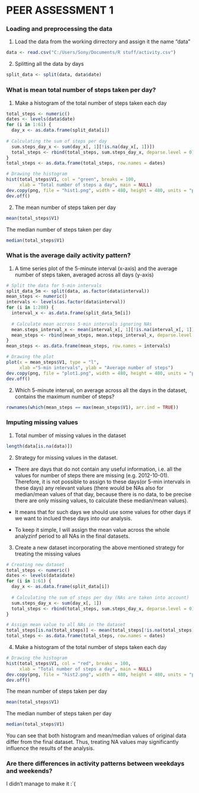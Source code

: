 # PEER ASSESSMENT 1

### Loading and preprocessing the data

1. Load the data from the working dirrectory and assign it the name "data"
```r
data <- read.csv("C:/Users/Sony/Documents/R stuff/activity.csv")
```

2. Splitting all the data by days
```r
split_data <- split(data, data$date)
```

### What is mean total number of steps taken per day?

1. Make a histogram of the total number of steps taken each day
```r
total_steps <- numeric()
dates <- levels(data$date)
for (i in 1:61) {
  day_x <- as.data.frame(split_data[i])
  
# Calculating the sum of steps per day
  sum.steps_day_x <- sum(day_x[, 1][!is.na(day_x[, 1])])
  total_steps <- rbind(total_steps, sum.steps_day_x, deparse.level = 0)
}
total_steps <- as.data.frame(total_steps, row.names = dates)

# Drawing the histogram
hist(total_steps$V1, col = "green", breaks = 100,
     xlab = "Total number of steps a day", main = NULL)
dev.copy(png, file = "hist1.png", width = 480, height = 480, units = "px")
dev.off()
```

2. The mean number of steps taken per day
```r
mean(total_steps$V1)
```

The median number of steps taken per day
```r
median(total_steps$V1)
```
### What is the average daily activity pattern?

1. A time series plot of the 5-minute interval (x-axis) and the average number of steps taken, averaged across all days (y-axis)
```r
# Split the data for 5-min intervals
split_data_5m <- split(data, as.factor(data$interval))
mean_steps <- numeric()
intervals <- levels(as.factor(data$interval))
for (i in 1:288) {
  interval_x <- as.data.frame(split_data_5m[i])
  
  # Calculate mean accross 5-min intervals ignoring NAs
  mean.steps_interval_x <- mean(interval_x[, 1][!is.na(interval_x[, 1])])
  mean_steps <- rbind(mean_steps, mean.steps_interval_x, deparse.level = 0)
}
mean_steps <- as.data.frame(mean_steps, row.names = intervals)

# Drawing the plot
plot(x = mean_steps$V1, type = "l",
     xlab ="5-min intervals", ylab = "Average number of steps")
dev.copy(png, file = "plot1.png", width = 480, height = 480, units = "px")
dev.off()
```

2. Which 5-minute interval, on average across all the days in the dataset, contains the maximum number of steps?
```r
rownames(which(mean_steps == max(mean_steps$V1), arr.ind = TRUE))
```

### Imputing missing values

1. Total number of missing values in the dataset
```r
length(data[is.na(data)])
```

2. Strategy for missing values in the dataset.

- There are days that do not contain any useful information, i.e. all the values for number of steps there are missing (e.g. 2012-10-01). Therefore, it is not possible to assign to these days(or 5-min intervals in these days) any relevant values (there would be NAs also for median/mean values of that day, because there is no data, to be precise there are only missing values, to calculate these median/mean values).

- It means that for such days we should use some values for other days if we want to inclued these days into our analysis.

- To keep it simple, I will assign the mean value across the whole analyzinf period to all NAs in the final datasets. 

3. Create a new dataset incorporating the above mentioned strategy for treating the missing values

```r
# Creating new dataset
total_steps <- numeric()
dates <- levels(data$date)
for (i in 1:61) {
  day_x <- as.data.frame(split_data[i])
  
  # Calculating the sum of steps per day (NAs are taken into account)
  sum.steps_day_x <- sum(day_x[, 1])
  total_steps <- rbind(total_steps, sum.steps_day_x, deparse.level = 0)
}

# Assign mean value to all NAs in the dataset
total_steps[is.na(total_steps)] <- mean(total_steps[!is.na(total_steps)])
total_steps <- as.data.frame(total_steps, row.names = dates)
```

4. Make a histogram of the total number of steps taken each day

```r

# Drawing the histogram
hist(total_steps$V1, col = "red", breaks = 100,
     xlab = "Total number of steps a day", main = NULL)
dev.copy(png, file = "hist2.png", width = 480, height = 480, units = "px")
dev.off()
```

The mean number of steps taken per day
```r
mean(total_steps$V1)
```

The median number of steps taken per day
```r
median(total_steps$V1)
```
You can see that both histogram and mean/median values of original data differ from the final dataset. Thus, treating NA values may significantly influence the results of the analysis.

### Are there differences in activity patterns between weekdays and weekends?

I didn't manage to make it :`(
